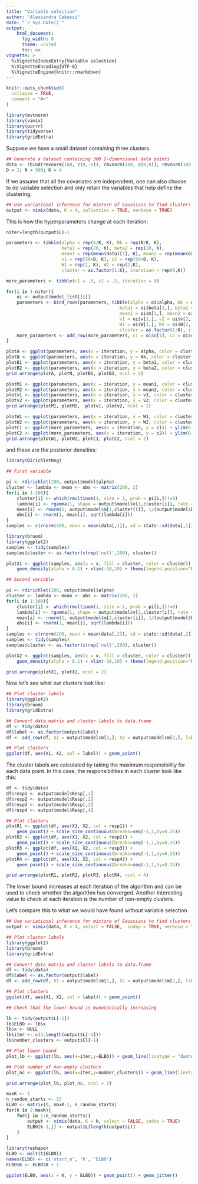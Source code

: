 ```yaml
---
title: "Variable selection"
author: "Alessandra Cabassi"
date: "`r Sys.Date()`"
output: 
    html_document:
      fig_width: 8
      theme: united
      toc: no
vignette: >
  %\VignetteIndexEntry{Variable selection}
  %\VignetteEncoding{UTF-8}
  %\VignetteEngine{knitr::rmarkdown}
---
```


```r
knitr::opts_chunk$set(
  collapse = TRUE,
  comment = "#>"
)

library(mvtnorm)
library(vimix)
library(purrr)
library(tidyverse)
library(gridExtra)
```

Suppose we have a small dataset containing three clusters. 

```r
## Generate a dataset containing 300 2-dimensional data points
data <- rbind(rmvnorm(100, c(0,-5)), rmvnorm(100, c(0,0)), rmvnorm(100, c(0,5)), rmvnorm(100, c(0, 10)))
D = 2; N = 300; K = 4
```

If we assume that all the covariates are independent, one can also choose to do variable selection and only retain the variables that help define the clustering. 

```r

## Use variational inference for mixture of Gaussians to find clusters
output <- vimix(data, K = 4, saliencies = TRUE, verbose = TRUE)
```
This is how the hyperparameters change at each iteration:
```r
niter=length(output$L)-1

parameters <- tibble(alpha = rep(1/K, K), Nk = rep(N/K, K),
                     beta1 = rep(20, K), beta2 = rep(20, K),
                     mean1 = rep(mean(data)[1], K), mean2 = rep(mean(data)[2], K),
                     v1 = rep(50+D, K), v2 = rep(50+D, K),
                     W1 = rep(1, K), W2 = rep(2,K),
                     cluster = as.factor(1:K), iteration = rep(0,K))

more_parameters <- tibble(c1 = .5, c2 = .5, iteration = 0)

for(i in 1:niter){
    oi <- output$model_list[[i]]
    parameters <- bind_rows(parameters, tibble(alpha = oi$alpha, Nk = oi$Nk,
                                           beta1 = oi$beta[1,], beta2 = oi$beta[2,],
                                           mean1 = oi$m[1,], mean2 = oi$m[2,],
                                           v1 = oi$v[1,], v2 = oi$v[2,],
                                           W1 = oi$W[1,], W2 = oi$W[2,],
                                           cluster = as.factor(1:K), iteration = rep(i,K)))
    more_parameters <- add_row(more_parameters, c1 = oi$c[1], c2 = oi$c[2], iteration = i)
}

plotA <- ggplot(parameters, aes(x = iteration, y = alpha, color = cluster)) +  geom_line() + theme(legend.position="none")
plotN <- ggplot(parameters, aes(x = iteration, y = Nk, color = cluster)) +  geom_line() + theme(legend.position="none")
plotB1 <- ggplot(parameters, aes(x = iteration, y = beta1, color = cluster)) +  geom_line() + theme(legend.position="none")
plotB2 <- ggplot(parameters, aes(x = iteration, y = beta2, color = cluster)) + geom_line() + theme(legend.position="none")
grid.arrange(plotA, plotN, plotB1, plotB2, ncol = 2)

plotM1 <- ggplot(parameters, aes(x = iteration, y = mean1, color = cluster)) +  geom_line() + theme(legend.position="none")
plotM2 <- ggplot(parameters, aes(x = iteration, y = mean2, color = cluster)) +  geom_line() + theme(legend.position="none")
plotv1 <- ggplot(parameters, aes(x = iteration, y = v1, color = cluster)) + geom_line() + theme(legend.position="none")
plotv2 <- ggplot(parameters, aes(x = iteration, y = v2, color = cluster)) +  geom_line() + theme(legend.position="none")
grid.arrange(plotM1, plotM2,  plotv1, plotv2, ncol = 2)

plotW1 <- ggplot(parameters, aes(x = iteration, y = W1, color = cluster)) + geom_line() + theme(legend.position="none")
plotW2 <- ggplot(parameters, aes(x = iteration, y = W2, color = cluster)) + geom_line() + theme(legend.position="none")
plotC1 <- ggplot(more_parameters, aes(x = iteration, y = c1)) + ylim(0,1) + geom_line() + theme(legend.position="none")
plotC2 <- ggplot(more_parameters, aes(x = iteration, y = c2)) + ylim(0,1) + geom_line() + theme(legend.position="none")
grid.arrange(plotW1, plotW2, plotC1, plotC2, ncol = 2)
```
and these are the posterior densities:
```r
library(DirichletReg)

## First variable

pi <- rdirichlet(200, output$model$alpha)
cluster <- lambda <- mean <- obs <- matrix(200, 2)
for(i in 1:200){
    cluster[i] <- which(rmultinom(1, size = 1, prob = pi[i,])!=0)
    lambda[i] <- rgamma(1, shape = output$model$v[1,cluster[i]], rate = 1/(2 * output$model$W[1,cluster[i]]))
    mean[i] <- rnorm(1, output$model$m[1,cluster[i]], 1/(output$model$beta[1,cluster[i]]*lambda[i]))
    obs[i] <- rnorm(1, mean[i], sqrt(lambda[i]))
}
samples <- c(rnorm(200, mean = mean(data[,1]), sd = stats::sd(data[,1])), obs)

library(broom)
library(ggplot2)
samples <- tidy(samples)
samples$cluster <- as.factor(c(rep('null',200), cluster))

plotX1 <- ggplot(samples, aes(x = x, fill = cluster, color = cluster)) +
    geom_density(alpha = 0.1) + xlim(-10,10) + theme(legend.position="bottom")

## Second variable

pi <- rdirichlet(200, output$model$alpha)
cluster <- lambda <- mean <- obs <- matrix(200, 2)
for(i in 1:200){
    cluster[i] <- which(rmultinom(1, size = 1, prob = pi[i,])!=0)
    lambda[i] <- rgamma(1, shape = output$model$v[2,cluster[i]], rate = 1/(2 * output$model$W[2,cluster[i]]))
    mean[i] <- rnorm(1, output$model$m[2,cluster[i]], 1/(output$model$beta[2,cluster[i]]*lambda[i]))
    obs[i] <- rnorm(1, mean[i], sqrt(lambda[i]))
}
samples <- c(rnorm(200, mean = mean(data[,2]), sd = stats::sd(data[,2])), obs)
samples <- tidy(samples)
samples$cluster <- as.factor(c(rep('null',200), cluster))

plotX2 <- ggplot(samples, aes(x = x, fill = cluster, color = cluster)) +
    geom_density(alpha = 0.1) + xlim(-10,10) + theme(legend.position="bottom")

grid.arrange(plotX1, plotX2, ncol = 2)
```

Now let's see what our clusters look like:

```r
## Plot cluster labels
library(ggplot2)
library(broom)
library(gridExtra)

## Convert data matrix and cluster labels to data.frame
df <- tidy(data)
df$label <- as.factor(output$label)
df <- add_row(df, X1 = output$model$m[1,], X2 = output$model$m[2,], label = as.factor(rep("Centres",K)))

## Plot clusters
ggplot(df, aes(X1, X2, col = label)) + geom_point()
```

The cluster labels are calculated by taking the maximum responsibility for each data point. In this case, the responsibilities in each cluster look like this:

```r
df <- tidy(data)
df$resp1 <- output$model$Resp[,1]
df$resp2 <- output$model$Resp[,2]
df$resp3 <- output$model$Resp[,3]
df$resp4 <- output$model$Resp[,4]

## Plot clusters
plotR1 <- ggplot(df, aes(X1, X2, col = resp1)) + 
    geom_point() + scale_size_continuous(breaks=seq(-1,1,by=0.25))
plotR2 <- ggplot(df, aes(X1, X2, col = resp2)) + 
    geom_point() + scale_size_continuous(breaks=seq(-1,1,by=0.25))
plotR3 <- ggplot(df, aes(X1, X2, col = resp3)) + 
    geom_point() + scale_size_continuous(breaks=seq(-1,1,by=0.25))
plotR4 <- ggplot(df, aes(X1, X2, col = resp4)) + 
    geom_point() + scale_size_continuous(breaks=seq(-1,1,by=0.25))

grid.arrange(plotR1, plotR2, plotR3, plotR4, ncol = 4)
```

The lower bound increases at each iteration of the algorithm and can be used to check whether the algorithm has converged. Another interesting value to check at each iteration is the number of non-empty clusters.

Let's compare this to what we would have found without variable selection 

```r

## Use variational inference for mixture of Gaussians to find clusters
output <- vimix(data, K = 4, select = FALSE,  indep = TRUE, verbose = TRUE)
```

```r
## Plot cluster labels
library(ggplot2)
library(broom)
library(gridExtra)

## Convert data matrix and cluster labels to data.frame
df <- tidy(data)
df$label <- as.factor(output$label)
df <- add_row(df, X1 = output$model$m[1,], X2 = output$model$m[2,], label = as.factor(rep("Centres",K)))

## Plot clusters
ggplot(df, aes(X1, X2, col = label)) + geom_point()
```

```r
## Check that the lower bound is monotonically increasing

lb <- tidy(output$L[-1])
lb$ELBO <- lb$x
lb$x <- NULL
lb$iter <- c(1:length(output$L[-1]))
lb$number_clusters <- output$Cl[-1]

## Plot lower bound
plot_lb <- ggplot(lb, aes(x=iter,y=ELBO)) + geom_line(linetype = "dashed") + geom_point()

## Plot number of non-empty clusters
plot_nc <- ggplot(lb, aes(x=iter,y=number_clusters)) + geom_line(linetype = "dashed") + geom_point()

grid.arrange(plot_lb, plot_nc, ncol = 2)
```

```r
maxK <- 5
n_random_starts <- 15
ELBO <- matrix(0, maxK-1, n_random_starts)
for(k in 2:maxK){
    for(j in 1:n_random_starts){
        output <- vimix(data, K = k, select = FALSE, indep = TRUE)
        ELBO[k-1,j] <- output$L[length(output$L)]
    }
}

library(reshape)
ELBO <- melt(t(ELBO))
names(ELBO) <- c('start_n', 'K', 'ELBO')
ELBO$K <- ELBO$K + 1

ggplot(ELBO, aes(x = K, y = ELBO)) + geom_point() + geom_jitter()
```